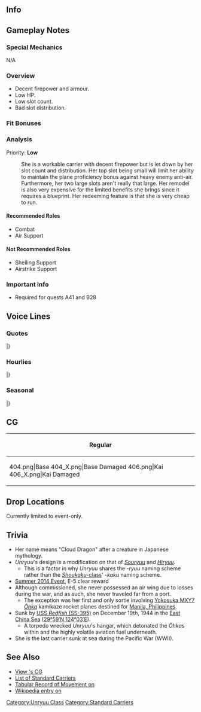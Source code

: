==Info==
{{KanmusuInfo|ID=201}}
{{KanmusuInfo|ID=206}}

==Gameplay Notes==
===Special Mechanics===
N/A

===Overview===
* Decent firepower and armour.
* Low HP.
* Low slot count.
* Bad slot distribution.

===Fit Bonuses===
{{:{{BASEPAGENAME}}/Equipment Bonuses}}
{{clear}}

===Analysis===
Priority: '''Low'''
: She is a workable carrier with decent firepower but is let down by her slot count and distribution. Her top slot being small will limit her ability to maintain the plane proficiency bonus against heavy enemy anti-air. Furthermore, her two large slots aren't really that large. Her remodel is also very expensive for the limited benefits she brings since it requires a blueprint. Her redeeming feature is that she is very cheap to run. 

====Recommended Roles====
* Combat
* Air Support

====Not Recommended Roles====
* Shelling Support
* Airstrike Support

===Important Info===
* Required for quests A41 and B28 <Unryuu Only>

==Voice Lines==
===Quotes===
{{ShipquoteHeader}}
{{ShipquoteKai
|scenario = Introduction 
|origin = 雲龍型航空母艦、雲龍、推参しました。提督、よろしくお願いしますね。
|translation = The Unryuu-class aircraft carrier, Unryuu, has arrived. Pleased to meet you, Admiral.
|audio = Unryuu-Introduction.ogg
}}
{{ShipquoteKai
|scenario = Introduction
|kai = yes
|origin = 雲龍型航空母艦、雲龍参ります。提督、新生機動部隊はお任せ下さい。
|translation = The Unryuu-class aircraft carrier, Unryuu, reporting in.　Let me handle the reformed Task Force, Admiral.<ref>She and her sister Amagi were assigned to CarDiv1 after the disaster at the [https://en.wikipedia.org/wiki/Battle_of_Leyte_Gulf Battle of Leyte Gulf].</ref>
|audio = UnryuuKai-Introduction.ogg
}}
{{ShipquoteKai
|scenario = Library
|origin = マル急計画によって戦時建造された雲龍型航空母艦の長女、雲龍よ。傑作中型空母の飛龍を改良した量産型正規空母なの。新生機動部隊の主力としての潜在実力は十分なのだけど…今度は見ててよね。
|translation = I'm the eldest of the Unryuu-class aircraft carriers who were built during the war under the Maru Kyuu Plan, Unryuu.<ref>Referring to the [https://en.wikipedia.org/wiki/Rapid_Naval_Armaments_Supplement_Programme Rapid Naval Amanents Supplement Programme].</ref> My class was an improved version of the excellent mid-sized carrier Hiryuu and meant for mass production.<ref>Originally 16 Unryuu-class were planned but only 3 were built.</ref> I was supposed to have the potential to be the main force of the reformed Task Force but... Watch me this time.<ref>She was sunk on her first operation.</ref>
|audio = Unryuu-Library.ogg
}}
{{ShipquoteKai
|scenario = Secretary 1
|origin = いける？そう…
|translation = Ready? I see...
|audio = Unryuu-Secretary_1.ogg
}}
{{ShipquoteKai
|scenario = Secretary 2
|origin = やだ、飛行甲板はそんな広くはないから、触らないでね。
|translation = Hey, my flight deck isn't that large so please don't touch.
|audio = Unryuu-Secretary_2.ogg
}}
{{ShipquoteKai
|scenario = Secretary 2
|kai = yes
|origin = だから、飛行甲板を触らないでって。そんなに興味があるの？仕方ないわね。
|translation = I said; don't touch my flight deck. Are you really that interested? Alright then.
|audio = UnryuuKai-Secretary_2.ogg
}}
{{ShipquoteKai
|scenario = Secretary 3
|origin = ふーん……優秀な艦載機をくれるというの？だったら少し、お話しましょうか。
|translation = Hmm... You want to give me some excellent carrier planes? Let's have a little talk about it then.
|audio = Unryuu-Secretary_3.ogg
}}
{{ShipquoteKai
|scenario = Secretary 3
|kai = yes
|origin = ふーん…もっと優秀な艦載機を乗せてくれるの？なら、色々してあげようかな。
|translation = Hmmm... You want to give me even more excellent carrier planes? I'll do all sorts of things if you do.
|audio = UnryuuKai-Secretary_3.ogg
}}
{{ShipquoteKai
|scenario = Secretary Idle
|origin = 提督？……ていとく？聞こえてないかしら？連絡機を出したほうがいい？それとも艦爆？
|translation = Admiral? ...Admiral? Can't you hear me? Should I send an liaison plane? Or maybe a dive bomber?
|audio = Unryuu-Idle.ogg
}}
{{ShipquoteKai
|scenario = Secretary (Married)
|origin = 提督。決戦時は仕方ないですが、肩の力を抜いて、少し気楽に行きましょうよ。私、ずっと隣に居ますから……大丈夫です。
|translation = Admiral. I know you can't help it during decisive battles, but you'll feel better if you relax your shoulders. I'll be by your side always so... everything will be fine.
|audio = Unryuu-Wedding Line.ogg
}}
{{ShipquoteKai
|scenario = Wedding
|origin = 提督、何ですか改まって？えっ、これを私に？そんな…あの…なぜ私なのでしょうか？他にもっと…いえ、大事にします。大切にします。
|translation = What are you being so formal for, Admiral? Eh, is this for me? It's...um...why me? The others are even more... No, I'll treasure it. It's precious.
|audio = Unryuu-Wedding.ogg
}}
{{ShipquoteKai
|scenario = Player's Score
|origin = 情報ね、戦局はどうなっているの？
|translation = 	Intelligence huh, what is the state of the war now?
|audio = Unryuu-Looking_At_Scores.ogg
}}
{{ShipquoteKai
|scenario = Player's Score
|kai = yes
|origin = 情報？見せてみて。ふーん、なるほど。
|translation = 	Intelligence? Let me have a look. Hmmm, I see.
|audio = UnryuuKai-Looking_At_Scores.ogg
}}
{{ShipquoteKai
|scenario = Joining the Fleet
|origin = 航空母艦雲龍、出撃する。
|translation = Aircraft carrier Unryuu, sortieing.
|audio = Unryuu-Joining_A_Fleet.ogg
}}
{{ShipquoteKai
|scenario = Joining the Fleet
|kai = yes
|origin = 機動部隊旗艦 航空母艦雲龍、出撃する。
|translation = Task force flagship, aircraft carrier Unryuu, sortieing.
|audio = UnryuuKai-Joining_A_Fleet.ogg
}}
{{ShipquoteKai
|scenario = Equipment 1
|origin = 	改装...うれしいわ。
|translation = 	A remodel... I'm happy.
|audio = Unryuu-Equipment_1.ogg
}}
{{ShipquoteKai
|scenario = Equipment 1
|kai = yes
|origin = 	新しい機体は、やっぱり昂るわね。
|translation = 	It's really exciting getting new planes.
|audio = UnryuuKai-Equipment_1.ogg
}}
{{ShipquoteKai
|scenario = Equipment 2
|origin = 新型機? 満載したいわね。
|translation = A new plane model? Please load me up.
|audio =Unryuu-Equipment_2.ogg
}}
{{ShipquoteKai
|scenario = Equipment 2
|kai = yes
|origin = 流星改か…あっ、ううん、なんでもないわ。
|translation = Ryuusei Kai huh... Ah, ummm, it's nothing.
|audio = UnryuuKai-Equipment_2.ogg
}}
{{ShipquoteKai
|scenario = Equipment 3 
|origin = そう……いいじゃない……。
|translation = Yup...not bad...
|audio = Unryuu-Equipment_3.ogg
}}
{{ShipquoteKai
|scenario = Supply
|origin = 補給か……。艦載機もしっかりお願いね。
|translation = Supplies huh... Don't forget my planes too.
|audio = Unryuu-Supply.ogg
}}
{{ShipquoteKai
|scenario = Docking (Minor Damage)
|origin = 服が汚れてしまいました。少し嫌……。
|translation = My clothes got dirty. Quite unpleasant....
|audio = Unryuu-Docking_Minor.ogg
}}
{{ShipquoteKai
|scenario = Docking (Major Damage)
|origin = 戦闘後のお風呂……悪くないわね……悪くない。
|translation = Taking bath after a fight... is not bad...not bad at all.
|audio = Unryuu-Docking_Major.ogg
}}
{{ShipquoteKai
|scenario = Construction
|origin = 戦時急造艦が完成したみたいね。
|translation = The rushed ship construction has completed.<ref>"戦時急造艦" refers to rushed construction to get ships out the docks during war</ref>
|audio = Unryuu-Construction.ogg
}}
{{ShipquoteKai
|scenario = Construction
|kai = yes
|origin = 戦時急造艦が完成したみたい。天城かな？
|translation = The rushed ship construction has completed. Is it Amagi?
|audio = UnryuuKai-Construction.ogg
}}
{{ShipquoteKai
|scenario = Returning from Sortie
|origin = 艦隊、無事戻りました。
|translation = The fleet has returned safely.
|audio = Unryuu-Returning_From_Sortie.ogg
}}
{{ShipquoteKai
|scenario = Starting a Sortie
|origin = 輸送任務ではないわ、航空撃滅戦よ。腕が鳴るわね。
|translation = This isn't a transport mission, it's a air raid. I can't wait to test my skill.<ref>[[#Trivia|Unryuu's only sortie was a transport mission]]</ref>
|audio = Unryuu-Starting_A_Sortie.ogg
}}
{{ShipquoteKai
|scenario = Starting a Sortie
|kai = yes
|origin = 雲龍型輸送艦ですって？冗談。雲龍の本当の力、見せてあげるわ。
|translation = An Unryuu-class transport ship? You're joking. I'll show you my true power.
|audio = UnryuuKai-Starting_A_Sortie.ogg
}}
{{ShipquoteKai
|scenario = Starting a Battle
|origin = よし、第一次攻撃隊、発艦始め。
|translation = Okay, 1st Attack Squadron, begin takeoff.
|audio = Unryuu-Battle_Start.ogg
}}
{{ShipquoteKai
|scenario = Attack
|origin = 行ける？よし、稼働全機、発艦始め。
|translation = 	Ready? Okay, all aircraft, begin takeoff.
|audio = Unryuu-Attack.ogg
}}
{{ShipquoteKai
|scenario = Air battle
|origin = 潜水艦への警戒は怠らないで。
|translation = Stay alert for the submarines.<ref>She was sunk by the [https://en.wikipedia.org/wiki/USS_Redfish_(SS-395) USS Redfish].</ref>
|audio = Unryuu-Air_Battle.ogg
}}
{{ShipquoteKai
|scenario = Night Battle
|origin = 逃がさないわ。雲龍、突撃します。
|translation = You're not getting away. Unryuu, charging in.
|audio = Unryuu-Night_Battle.ogg
}}
{{ShipquoteKai
|scenario = MVP
|origin = この雲龍が殊勲艦だというの？　そうか……。ううん、うれしいわ、いい気持ち……。
|translation = I'm the most distinguished ship? I see... Yup, I'm happy, it feels good....
|audio = Unryuu-MVP.ogg
}}
{{ShipquoteKai
|scenario = Minor Damage 1
|origin = くぅ……や、やるじゃない……。
|translation = 	Kuh...not, not bad......
|audio = Unryuu-Minor_Damage_1.ogg
}}
{{ShipquoteKai
|scenario = Minor Damage 2
|origin = 直撃！？機械室！予備電源を！
|translation = Direct hit!? Engine room! Backup power!<ref>The first torpedo knocked out her engines.</ref>
|audio = Unryuu-Minor_Damage_2.ogg
}}
{{ShipquoteKai
|scenario = Major Damage
|origin = やられた……傾斜回復を……もう沈みは……しない……！
|translation = I've been hit... Correct the list... I won't sink... again...!
|audio = Unryuu-Major_Damage.ogg
}}
{{ShipquoteKai
|scenario = Sunk
|origin = 格納庫の誘爆…ダメか… いや…いい… 今度は思い通りに働けた… ありがとう…
|translation = An explosion in the hangars... not good huh... no... n... this time I was able to perform as I wanted to... thank you...
|audio = Unryuu-Sunk.ogg
}}
|} <references/>
{{clear}}

===Hourlies===
{{ShipquoteHeader | type = hourly}}
{{ShipquoteKai
|scenario = 00:00
|origin = 提督、深夜零時となりました。
|translation = It's now 12am, Admiral.
|audio = UnryuuKai-Hourly_0000.ogg
}}
{{ShipquoteKai
|scenario = 01:00
|origin = 提督、マルヒトマルマルです。深夜の静けさ、嫌いじゃないです。
|translation = It's 0100, Admiral. I don't dislike the stillness of the night.
|audio = UnryuuKai-Hourly_0100.ogg
}}
{{ShipquoteKai
|scenario = 02:00
|origin = マルフタマルマルです、提督。そろそろお休みになったほうがいいのでは？
|translation = It's 0200, Admiral. Wouldn't it be good for you to sleep soon?
|audio = UnryuuKai-Hourly_0200.ogg
}}
{{ShipquoteKai
|scenario = 03:00
|origin = マルサンマルマル。提督。私、天城にもいつか会えるような気がしています。
|translation = 0300. I... have a feeling that I'll meet Amagi someday, Admiral.
|audio = UnryuuKai-Hourly_0300.ogg
}}
{{ShipquoteKai
|scenario = 04:00
|origin = マルヨンマルマルです。提督、そろそろ夜が明けますね。また一日が始まります。
|translation = It's 0400. Dawn will be here soon, Admiral. Another day begins.
|audio = UnryuuKai-Hourly_0400.ogg
}}
{{ShipquoteKai
|scenario = 05:00
|origin = マルゴマルマルです。提督、朝になりました。さぁ、活動開始です。
|translation = It's 0500. Morning is here, Admiral. Now, let's begin operations.
|audio = UnryuuKai-Hourly_0500.ogg
}}
{{ShipquoteKai
|scenario = 06:00
|origin = マルロクマルマル。提督、朝食は何がいいですか？私のと一緒でよろしいですか？
|translation = 0600. What would you like for breakfast, Admiral? Would you like to have it together with me?
|audio = UnryuuKai-Hourly_0600.ogg
}}
{{ShipquoteKai
|scenario = 07:00
|origin = マルナナマルマル。一汁一菜の朝食ですみません。少し量が足りなかったですか？
|translation = 0700. I'm sorry for the simple meal. Was the meal not enough?
|audio = UnryuuKai-Hourly_0700.ogg
}}
{{ShipquoteKai
|scenario = 08:00
|origin = マルハチマルマルです。さあ、提督。艦載機を積んで艦隊を発進させましょう。
|translation = It's 0800. Come on, let's load up the carrier planes and launch the fleet, Admiral.
|audio = UnryuuKai-Hourly_0800.ogg
}}
{{ShipquoteKai
|scenario = 09:00
|origin = マルキューマルマル。艦載機は何がいいかしら。天山…？流星…？烈風もいいですね。
|translation = 0900. What carrier planes would be good. Tenzan... ? Ryuusei...? Reppuus are fine too.
|audio = UnryuuKai-Hourly_0900.ogg
}}
{{ShipquoteKai
|scenario = 10:00
|origin = ヒトマルマルマルです。提督、今搭載している機体もなかなかですが…あの、あの…
|translation = It's 1000. Admiral, the planes I have loaded now are... Uhhh, umm...
|audio = UnryuuKai-Hourly_1000.ogg
}}
{{ShipquoteKai
|scenario = 11:00
|origin = ヒトヒトマルマルです。提督、お昼は何がいいでしょうか？ご用意しますね。
|translation = It's 1100. What would you like for lunch, Admiral? I shall prepare it.
|audio = UnryuuKai-Hourly_1100.ogg
}}
{{ShipquoteKai
|scenario = 12:00
|origin = ヒトフタマルマル。お昼は戦闘配食でおにぎりにしてみました。どうでしょう？
|translation = 1200. I made some onigiri combat rations for lunch. How are they?
|audio = UnryuuKai-Hourly_1200.ogg
}}
{{ShipquoteKai
|scenario = 13:00
|origin = ヒトサンマルマルです、提督。お昼、少しシンプルすぎましたか？すみません…
|translation = It's 1300. Was the lunch a bit too simple, Admrial? I'm sorry...
|audio = UnryuuKai-Hourly_1300.ogg
}}
{{ShipquoteKai
|scenario = 14:00
|origin = ヒトヨンマルマル。提督、輸送任務ももちろん構いませんが。積み荷は…あの…
|translation = 1400. Of course I don't mind the transport missions, Admiral. But the cargo is ... err....<ref>Unryuu transported suicide rocket planes</ref>
|audio = UnryuuKai-Hourly_1400.ogg
}}
{{ShipquoteKai
|scenario = 15:00
|origin = ヒトゴーマルマルです。そうですね。爆発するような積み荷はどうかと…はい…
|translation = It's 1500. I see. But carrying such highly volatile cargo is somewhat... yes...
|audio = UnryuuKai-Hourly_1500.ogg
}}
{{ShipquoteKai
|scenario = 16:00
|origin = ヒトロクマルマルです。提督、この時間は少しナーバスになりますね。やはり潜水艦への警戒は厳としたいところです。
|translation = It's 1600. I'm get nervous around this time, Admiral. As I thought, one should be more alert to the presence of submarines.<ref>She was torpedoed by one at 1635..</ref>
|audio = UnryuuKai-Hourly_1600.ogg
}}
{{ShipquoteKai
|scenario = 17:00
|origin = ヒトナナマルマル。ふぅ…この時間を切り抜けたら一安心です。少し緊張します。
|translation = 1700. Phew... it's a relief once we get past this hour. I was a little bit uneasy.
|audio = UnryuuKai-Hourly_1700.ogg
}}
{{ShipquoteKai
|scenario = 18:00
|origin = ヒトハチマルマルです。提督、夕食の時間ですね。何になさいますか？えーと…
|translation = It's 1800. It's time for dinner, Admiral. What would you like? Ummm...
|audio = UnryuuKai-Hourly_1800.ogg
}}
{{ShipquoteKai
|scenario = 19:00
|origin = ヒトキュウマルマル。時雨、どうしたの？え、差し入れ？ありがとう、助かります。
|translation = 1900. What's the matter, Shigure? Eh, provisions? Thank you, you saved me.<ref>[[Shigure]] recovered survivors from Unryuu.</ref>
|audio = UnryuuKai-Hourly_1900.ogg
}}
{{ShipquoteKai
|scenario = 20:00
|origin = フタマルマルマル。提督、時雨がおにぎりと沢庵の差し入れを持ってきてくれました。
|translation = 2000. Shigure has brought us provisions of onigiri and pickled daikon, Admiral.
|audio = UnryuuKai-Hourly_2000.ogg
}}
{{ShipquoteKai
|scenario = 21:00
|origin = フタヒトマルマルです。提督、お昼と被っちゃいましたけど。時雨のお握り美味しかったですね。うふふ。
|translation = It's 2100. Even though we had some for lunch, Admiral; Shigure's onigiri were delicious. Ufufu~
|audio = UnryuuKai-Hourly_2100.ogg
}}
{{ShipquoteKai
|scenario = 22:00
|origin = 提督、フタフタマルマルです。もうすっかり夜ですね。静かになってきました。
|translation = It's 2200, Admiral. It's totally night now. It's gotten quiet.
|audio = UnryuuKai-Hourly_2200.ogg
}}
{{ShipquoteKai
|scenario = 23:00
|origin = 提督、雲龍がフタサンマルマルをお知らせします。本日の大変お疲れ様でした。
|translation = Just letting you know that it's 2300, Admiral. Thanks for your hard work today.
|audio = UnryuuKai-Hourly_2300.ogg
}}
|} <references/>
{{clear}}

===Seasonal===
{{SeasonalHeaderOld}}
{{SeasonalQuote
|scenario = [[Seasonal/Third_Anniversary|3rd Anniversary]]
|origin = 提督、嬉しいわ。艦隊は三周年ですって。私達、ずっと一緒に居られるのかしら…そうね、そうなると…いいわね。
|translation =	I’m happy, Admiral. It’s the fleet’s 3rd Anniversary. I wonder if we’ll be together forever… Yeah, that would be… nice.
|audio = Unryuu_3rd_Anniversary_Sec1.mp3
|notes = 
}}
{{SeasonalQuote
|scenario = [[Seasonal/Rainy_Season_2016|Rainy Season 2016]]
|origin = そう、今日も雨なのね。いいじゃない、お休みしましょうね。
|translation =	I see, it’s raining today as well. That’s fine, let’s just rest.
|audio = Unryuu_Rainy_Season_2016_Sec1.mp3
|notes = 
}}
{{SeasonalQuote
|scenario = [[Seasonal/Saury_2016|Saury Festival 2016]]
|origin = やだ、秋刀魚って、こんなにおいしいのね。旬の食べ物って、本当に素敵ね。そうだ、今度、時雨にも食べさせよ。うふふぅ
|translation =	Oh my, saury is really delicious. Seasonal food is really lovely. I know, I’ll let Shigure have some now. Ufufu~
|audio = Unryuu_Sec1_Saury_2016.mp3
|notes = 
}}
{{SeasonalQuote
|scenario = [[Seasonal/Christmas_2016|Christmas 2016]]
|origin = 提督、あーん。ほら、甘くて美味しいでしょ？クリスマスは、このケーキというのが、何とも魅力的ですね。この炭酸のお酒も、いい感じ。
|translation =	Say “aah”, Admiral. See, isn’t it sweet and delicious? This thing called cake during Christmas is quite charming. This carbonated alcohol feels good too.
|audio = Unryuu_Christmas_2016_Sec1.mp3
|notes = 
}}
{{SeasonalQuote
|scenario = [[Seasonal/Fourth_Anniversary|4th Anniversary]]
|origin = 提督、嬉しいはね。私達四周年ですて。私達これからも一緒にいられるのかしら…ん…そう？私もそういもってる。
|translation =	I’m happy, Admiral. It’s our 4th Anniversary. I wonder if we’ll continue to stay together… Hmm… Really? I think so too.
|audio = Unryuu_4th_Anniversary_Sec1_2017.mp3
|notes = 
}}
{{SeasonalQuote
|scenario = [[Seasonal/Seventh_Anniversary|7th Anniversary 2020]]
|origin = 提督、今日は素敵な大切な日。私、提督のおそばで過ごせて、少し幸せです。うふふ、いい日です。
|translation =	Admiral, today is a wonderful and important day. I'm a bit happy that I can spend today by your side. Ufufu, today is a good day.
|audio = Unryuu_7th_Anniversary_Secretary_1.mp3
|notes = 
}}
|}<references/>

{{clear}}

==CG==
{| class="mw-collapsible mw-collapsed wikitable" style="width: 100%;"
!Regular
|-
|<gallery>
404.png|Base
404_X.png|Base Damaged
406.png|Kai
406_X.png|Kai Damaged
</gallery>
|}

==Drop Locations==
Currently limited to event-only.

==Trivia==
*Her name means "Cloud Dragon" after a creature in Japanese mythology.
*''Unryuu'''s design is a modification on that of ''[[Souryuu]]'' and ''[[Hiryuu]]''.
**This is a factor in why ''Unryuu'' shares the -''ryuu'' naming scheme rather than the [[:Category:Sh%C5%8Dkaku_Class|''Shoukaku''-class]]' -''kaku'' naming scheme.
* [[Summer 2014 Event]], E-5 clear reward
*Although commissioned, she never possessed an air wing due to losses during the war, and as such, she never traveled far from a port.
**The exception was her first and only sortie involving [[wikipedia:Yokosuka_MXY7_Ohka|Yokosuka MXY7 ''Ōhka'']] kamikaze rocket planes destined for [[wikipedia:Manila|Manila, Philippines]].
*Sunk by [[wikipedia:USS_Redfish_(SS-395)|USS ''Redfish'' (SS-395)]] on December 19th, 1944 in the [[wikipedia:East_China_Sea|East China Sea]] ([http://tools.wmflabs.org/geohack/geohack.php?pagename=Japanese_aircraft_carrier_Unry%C5%AB&params=29_59_N_124_03_E_ 29°59′N 124°03′E]).
**A torpedo wrecked ''Unryuu'''s hangar, which detonated the ''Ōhka''s within and the highly volatile aviation fuel underneath.
*She is the last carrier sunk at sea during the Pacific War (WWII).

==See Also==
* [[{{PAGENAMEE}}/Gallery|View {{PAGENAME}}'s CG]]
* [[EliteCV|List of Standard Carriers]]
* [http://www.combinedfleet.com/unryut.htm Tabular Record of Movement on {{PAGENAME}}]
* [[wikipedia:Japanese_aircraft_carrier_Unryū|Wikipedia entry on {{PAGENAME}}]]
{{Shiplist}}
[[Category:Unryuu Class]]
[[Category:Standard Carriers]]